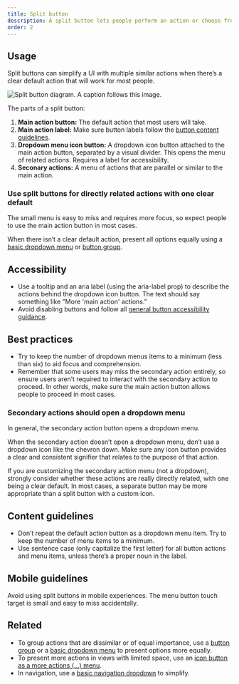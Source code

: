 ```yaml
---
title: Split button
description: A split button lets people perform an action or choose from a small group of similar actions.
order: 2
---
```


## Usage

Split buttons can simplify a UI with multiple similar actions when there’s a clear default action that will work for most people.

![Split button diagram. A caption follows this image.](./images/anatomy-split-button.png/)

The parts of a split button:

1. **Main action button:** The default action that most users will take.
2. **Main action label:** Make sure button labels follow the [button content guidelines](/components/button/split-button/usage#content-guidelines).
3. **Dropdown menu icon button:** A dropdown icon button attached to the main action button, separated by a visual divider. This opens the menu of related actions. Requires a label for accessibility.
4. **Seconary actions:** A menu of actions that are parallel or similar to the main action.

<!-- Should we add an item for the secondary action label / tooltip? maybe as an annotation if it isn't a tooltip? -->

### Use split buttons for directly related actions with one clear default

The small menu is easy to miss and requires more focus, so expect people to use the main action button in most cases.

When there isn’t a clear default action, present all options equally using a [basic dropdown menu](/components/dropdown-menu/examples) or [button group](/components/button-group/examples).

## Accessibility

<!-- TODO review with a11y team and break into more scannable headings. Tooltip info may be better off in tooltop docs and linked to here. -->

- Use a tooltip and an aria label (using the aria-label prop) to describe the actions behind the dropdown icon button. The text should say something like "More 'main action' actions."
- Avoid disabling buttons and follow all [general button accessibility guidance](/components/button/usage#accessibility).

## Best practices

<!-- TODO add do/don’ts and visuals throughout. -->

- Try to keep the number of dropdown menus items to a minimum (less than six) to aid focus and comprehension.
- Remember that some users may miss the secondary action entirely, so ensure users aren’t required to interact with the secondary action to proceed. In other words, make sure the main action button allows people to proceed in most cases.

### Secondary actions should open a dropdown menu

In general, the secondary action button opens a dropdown menu.

When the secondary action doesn’t open a dropdown menu, don’t use a dropdown icon like the chevron down. Make sure any icon button provides a clear and consistent signifier that relates to the purpose of that action.

If you are customizing the secondary action menu (not a dropdown), strongly consider whether these actions are really directly related, with one being a clear default. In most cases, a separate button may be more appropriate than a split button with a custom icon.

## Content guidelines

<!-- TODO make scannable headings with do/don'ts (reuse from button docs?) -->

- Don’t repeat the default action button as a dropdown menu item. Try to keep the number of menu items to a minimum.
- Use sentence case (only capitalize the first letter) for all button actions and menu items, unless there’s a proper noun in the label.

## Mobile guidelines

Avoid using split buttons in mobile experiences. The menu button touch target is small and easy to miss accidentally.

## Related

<!-- TODO make links work and replace with links to specific headings where applicable. -->

- To group actions that are dissimilar or of equal importance, use a [button group](/components/button-group/examples) or a [basic dropdown menu](/components/dropdown-menu/examples) to present options more equally.
- To present more actions in views with limited space, use an [icon button as a more actions (…) menu](/components/button/icon-button/examples).
- In navigation, use a [basic navigation dropdown](/components/atlassian-navigation/examples) to simplify.
